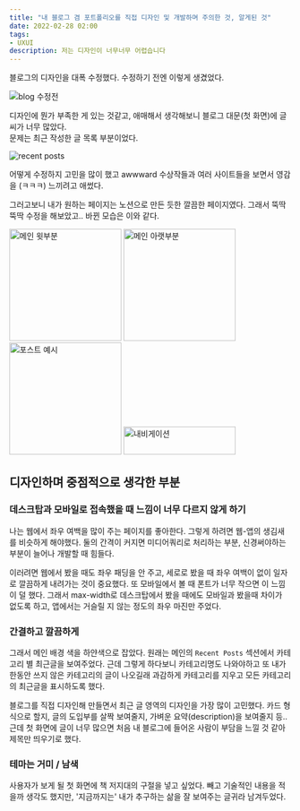 ```yaml
---
title: "내 블로그 겸 포트폴리오를 직접 디자인 및 개발하며 주의한 것, 알게된 것"
date: 2022-02-28 02:00
tags:
- UXUI
description: 저는 디자인이 너무너무 어렵습니다
---
```



블로그의 디자인을 대폭 수정했다. 수정하기 전엔 이렇게 생겼었다.

![blog 수정전 ](/images/blog/2202/toomanywords.gif)

디자인에 뭔가 부족한 게 있는 것같고, 애매해서 생각해보니 블로그 대문(첫 화면)에 글씨가 너무 많았다.   
문제는 최근 작성한 글 목록 부분이었다.  

![recent posts](/images/blog/2202/rp.png)

어떻게 수정하지 고민을 많이 했고 awwward 수상작들과 여러 사이트들을 보면서 영감을 (ㅋㅋㅋ) 느끼려고 애썼다. 

그러고보니 내가 원하는 페이지는 노션으로 만든 듯한 깔끔한 페이지였다. 그래서 뚝딱뚝딱 수정을 해보았고.. 바뀐 모습은 이와 같다.

<div style={{display: 'flex', alignItems: 'flex-start'}}>
<img alt="메인 윗부분" src="/images/blog/2202/redes5.PNG" width="200px"/>
<img alt="메인 아랫부분" src="/images/blog/2202/redes4.PNG" width="200px"/>
<img alt="포스트 예시" src="/images/blog/2202/redes1.PNG" width="200px"/>
<img alt="내비게이션" src="/images/blog/2202/redes2.PNG" width="200px" height="50px"/>
</div>


## 디자인하며 중점적으로 생각한 부분

### 데스크탑과 모바일로 접속했을 때 느낌이 너무 다르지 않게 하기

나는 웹에서 좌우 여백을 많이 주는 페이지를 좋아한다. 그렇게 하려면 웹-앱의 생김새를 비슷하게 해야했다. 둘의 간격이 커지면 미디어쿼리로 처리하는 부분, 신경써야하는 부분이 늘어나 개발할 때 힘들다.

이러려면 웹에서 봤을 때도 좌우 패딩을 안 주고, 세로로 봤을 때 좌우 여백이 없이 일자로 깔끔하게 내려가는 것이 중요했다.
또 모바일에서 볼 때 폰트가 너무 작으면 이 느낌이 덜 했다. 그래서 max-width로 데스크탑에서 봤을 때에도 모바일과 봤을때 차이가 없도록 하고, 앱에서는 거슬릴 지 않는 정도의 좌우 마진만 주었다.

### 간결하고 깔끔하게

그래서 메인 배경 색을 하얀색으로 잡았다. 원래는 메인의 ```Recent Posts``` 섹션에서 카테고리 별 최근글을 보여주었다. 근데 그렇게 하다보니 카테고리명도 나와야하고 또 내가 한동안 쓰지 않은 카테고리의 글이 나오길래 과감하게 카테고리를 지우고 모든 카테고리의 최근글을 표시하도록 했다.

블로그를 직접 디자인해 만들면서 최근 글 영역의 디자인을 가장 많이 고민했다. 카드 형식으로 할지, 글의 도입부를 살짝 보여줄지, 가벼운 요약(description)을 보여줄지 등.. 근데 첫 화면에 글이 너무 많으면 처음 내 블로그에 들어온 사람이 부담을 느낄 것 같아 제목만 띄우기로 했다.

### 테마는 거미 / 남색

사용자가 보게 될 첫 화면에 책 저지대의 구절을 넣고 싶었다. 빼고 기술적인 내용을 적을까 생각도 했지만, '지금까지는' 내가 추구하는 삶을 잘 보여주는 글귀라 남겨두었다.
